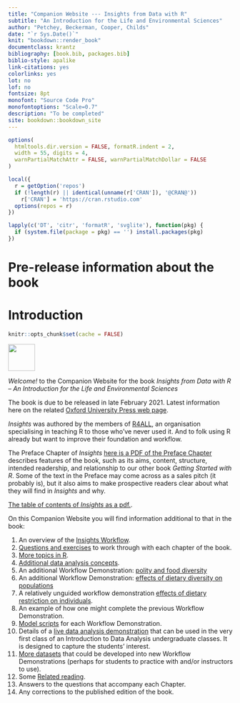 ```yaml
---
title: "Companion Website --- Insights from Data with R"
subtitle: "An Introduction for the Life and Environmental Sciences"
author: "Petchey, Beckerman, Cooper, Childs"
date: "`r Sys.Date()`"
knit: "bookdown::render_book"
documentclass: krantz
bibliography: [book.bib, packages.bib]
biblio-style: apalike
link-citations: yes
colorlinks: yes
lot: no
lof: no
fontsize: 8pt
monofont: "Source Code Pro"
monofontoptions: "Scale=0.7"
description: "To be completed"
site: bookdown::bookdown_site
---
```



```r
options(
  htmltools.dir.version = FALSE, formatR.indent = 2,
  width = 55, digits = 4,
  warnPartialMatchAttr = FALSE, warnPartialMatchDollar = FALSE
)

local({
  r = getOption('repos')
  if (!length(r) || identical(unname(r['CRAN']), '@CRAN@'))
    r['CRAN'] = 'https://cran.rstudio.com'
  options(repos = r)
})

lapply(c('DT', 'citr', 'formatR', 'svglite'), function(pkg) {
  if (system.file(package = pkg) == '') install.packages(pkg)
})
```

# Pre-release information about the book

# Introduction

```r
knitr::opts_chunk$set(cache = FALSE)
```

<img src="images/InsightsCoverSmall.png" width="60"/>

*Welcome!* to the Companion Website for the book *Insights from Data with R -- An Introduction for the Life and Environmental Sciences*

The book is due to be released in late February 2021. Latest information here on the related [Oxford University Press web page](https://global.oup.com/academic/product/insights-from-data-with-r-9780198849827).

*Insights* was authored by the members of [R4ALL](http://r4all.org/), an organisation specialising in teaching R to those who’ve never used it. And to folk using R already but want to improve their foundation and workflow.

The Preface Chapter of *Insights* [here is a PDF of the Preface Chapter](assets/Insights_Preface.pdf) describes features of the book, such as its aims, content, structure, intended readership, and relationship to our other book *Getting Started with R*. Some of the text in the Preface may come across as a sales pitch (it probably is), but it also aims to make prospective readers clear about what they will find in *Insights* and why.

[The table of contents of *Insights* as a pdf.](assets/Insights_ToC.pdf).

On this Companion Website you will find information additional to that in the book:

(@) An overview of the [Insights Workflow](#insights-workflow).
(@) [Questions and exercises](#questions-exercises) to work through with each chapter of the book.
(@) [More topics in R](#more-r).
(@) [Additional data analysis concepts](#more-concepts).
(@) An additional Workflow Demonstration: [polity and food diversity](#WFD-food-pol)
(@) An additional Workflow Demonstration: [effects of dietary diversity on populations](#WFD-dietdiv-effect)
(@) A relatively unguided workflow demonstration [effects of dietary restriction on individuals](#WFD-diet-restrict).
(@) An example of how one might complete the previous Workflow Demonstration.
(@) [Model scripts](#modelwf-scripts) for each Workflow Demonstration.
(@) Details of a [live data analysis demonstration](#live-data-demo) that can be used in the very first class of an Introduction to Data Analysis undergraduate classes. It is designed to capture the students' interest.
(@) [More datasets](#more-datasets) that could be developed into new Workflow Demonstrations (perhaps for students to practice with and/or instructors to use).
(@) Some [Related reading](#related-reading).
(@) Answers to the questions that accompany each Chapter.
(@) Any corrections to the published edition of the book.
